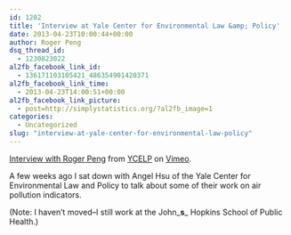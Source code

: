 ```yaml
---
id: 1202
title: 'Interview at Yale Center for Environmental Law &amp; Policy'
date: 2013-04-23T10:00:44+00:00
author: Roger Peng
dsq_thread_id:
  - 1230823022
al2fb_facebook_link_id:
  - 136171103105421_486354901420371
al2fb_facebook_link_time:
  - 2013-04-23T14:00:51+00:00
al2fb_facebook_link_picture:
  - post=http://simplystatistics.org/?al2fb_image=1
categories:
  - Uncategorized
slug: "interview-at-yale-center-for-environmental-law-policy"
---
```

[Interview with Roger Peng](http://vimeo.com/64067594) from [YCELP](http://vimeo.com/ycelp) on [Vimeo](http://vimeo.com).

A few weeks ago I sat down with Angel Hsu of the Yale Center for Environmental Law and Policy to talk about some of their work on air pollution indicators.

(Note: I haven't moved--I still work at the John_**s**_ Hopkins School of Public Health.)
